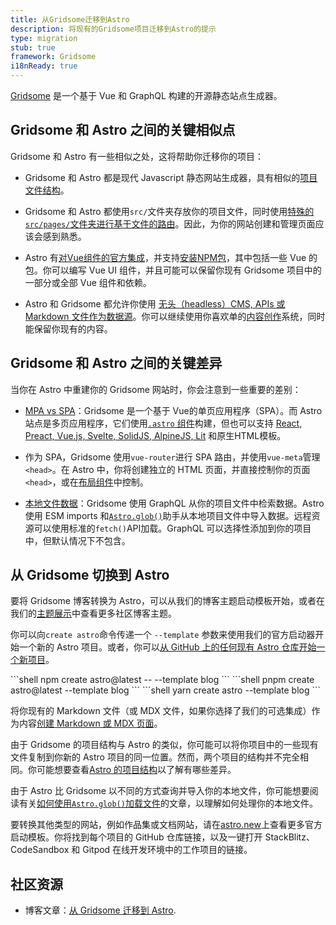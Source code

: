 ```yaml
---
title: 从Gridsome迁移到Astro
description: 将现有的Gridsome项目迁移到Astro的提示
type: migration
stub: true
framework: Gridsome
i18nReady: true
---
```



[Gridsome](https://gridsome.org) 是一个基于 Vue 和 GraphQL 构建的开源静态站点生成器。

## Gridsome 和 Astro 之间的关键相似点

Gridsome 和 Astro 有一些相似之处，这将帮助你迁移你的项目：

- Gridsome 和 Astro 都是现代 Javascript 静态网站生成器，具有相似的[项目文件结构](/zh-cn/core-concepts/project-structure/#目录和文件)。 

- Gridsome 和 Astro 都使用`src/`文件夹存放你的项目文件，同时使用[特殊的`src/pages/`文件夹进行基于文件的路由](/zh-cn/core-concepts/astro-pages/)。因此，为你的网站创建和管理页面应该会感到熟悉。

- Astro 有[对Vue组件的官方集成](/zh-cn/guides/integrations-guide/vue/)，并支持[安装NPM包](/zh-cn/guides/imports/#npm-包)，其中包括一些 Vue 的包。你可以编写 Vue UI 组件，并且可能可以保留你现有 Gridsome 项目中的一部分或全部 Vue 组件和依赖。

- Astro 和 Gridsome 都允许你使用 [无头（headless）CMS, APIs 或 Markdown 文件作为数据源](/zh-cn/guides/data-fetching/)。你可以继续使用你喜欢单的[内容创作](/zh-cn/guides/content/)系统，同时能保留你现有的内容。

## Gridsome 和 Astro 之间的关键差异

当你在 Astro 中重建你的 Gridsome 网站时，你会注意到一些重要的差别：

- [MPA vs SPA](/zh-cn/concepts/mpa-vs-spa/)：Gridsome 是一个基于 Vue的单页应用程序（SPA）。而 Astro 站点是多页应用程序，它们使用[`.astro` 组件](/zh-cn/core-concepts/astro-components/)构建，但也可以支持 [React, Preact, Vue.js, Svelte, SolidJS, AlpineJS, Lit](/zh-cn/core-concepts/framework-components/) 和原生HTML模板。

- 作为 SPA，Gridsome 使用`vue-router`进行 SPA 路由，并使用`vue-meta`管理`<head>`。在 Astro 中，你将创建独立的 HTML 页面，并直接控制你的页面`<head>`，或在[布局组件](/zh-cn/core-concepts/layouts/)中控制。

- [本地文件数据](/zh-cn/guides/imports/)：Gridsome 使用 GraphQL 从你的项目文件中检索数据。Astro 使用 ESM imports 和[`Astro.glob()`](/zh-cn/guides/imports/#astroglob)助手从本地项目文件中导入数据。远程资源可以使用标准的`fetch()`API加载。GraphQL 可以选择性添加到你的项目中，但默认情况下不包含。

## 从 Gridsome 切换到 Astro

要将 Gridsome 博客转换为 Astro，可以从我们的博客主题启动模板开始，或者在我们的[主题展示](https://astro.build/themes/)中查看更多社区博客主题。

你可以向`create astro`命令传递一个 `--template` 参数来使用我们的官方启动器开始一个新的 Astro 项目。或者，你可以[从 GitHub 上的任何现有 Astro 仓库开始一个新项目](/zh-cn/install/auto/#入门模板)。

  <PackageManagerTabs>
    <Fragment slot="npm">
    ```shell
    npm create astro@latest -- --template blog
    ```
    </Fragment>
    <Fragment slot="pnpm">
    ```shell
    pnpm create astro@latest --template blog
    ```
    </Fragment>
    <Fragment slot="yarn">
    ```shell
    yarn create astro --template blog
    ```
    </Fragment>
  </PackageManagerTabs>

将你现有的 Markdown 文件（或 MDX 文件，如果你选择了我们的可选集成）作为内容[创建 Markdown 或 MDX 页面](/zh-cn/guides/markdown-content/)。

由于 Gridsome 的项目结构与 Astro 的类似，你可能可以将你项目中的一些现有文件复制到你新的 Astro 项目的同一位置。然而，两个项目的结构并不完全相同。你可能想要查看[Astro 的项目结构](/zh-cn/core-concepts/project-structure/)以了解有哪些差异。

由于 Astro 比 Gridsome 以不同的方式查询并导入你的本地文件，你可能想要阅读有关[如何使用`Astro.glob()`加载文件](/zh-cn/guides/imports/#astroglob)的文章，以理解如何处理你的本地文件。

要转换其他类型的网站，例如作品集或文档网站，请在[astro.new](https://astro.new)上查看更多官方启动模板。你将找到每个项目的 GitHub 仓库链接，以及一键打开 StackBlitz、CodeSandbox 和 Gitpod 在线开发环境中的工作项目的链接。

## 社区资源

- 博客文章：[从 Gridsome 迁移到 Astro](https://fyodor.io/migration-from-gridsome-to-astro/).